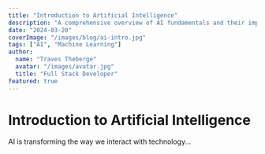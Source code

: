 ```yaml
---
title: "Introduction to Artificial Intelligence"
description: "A comprehensive overview of AI fundamentals and their impact on modern technology."
date: "2024-03-20"
coverImage: "/images/blog/ai-intro.jpg"
tags: ["AI", "Machine Learning"]
author:
  name: "Traves Theberge"
  avatar: "/images/avatar.jpg"
  title: "Full Stack Developer"
featured: true
---
```


# Introduction to Artificial Intelligence

AI is transforming the way we interact with technology... 